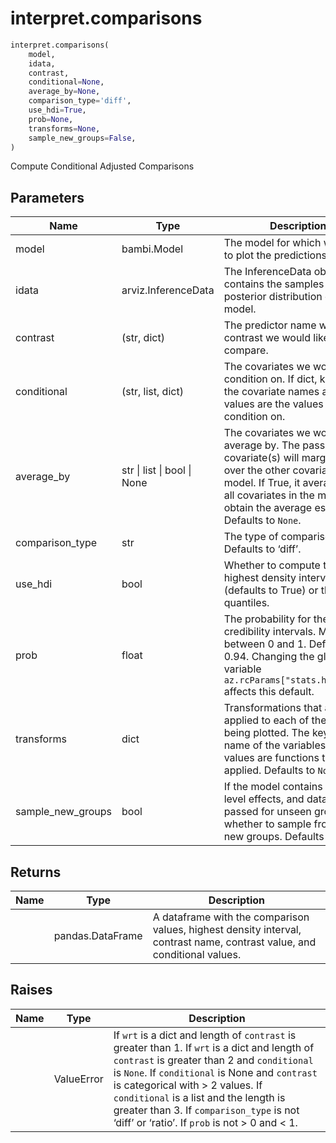# interpret.comparisons { #bambi.interpret.comparisons }

```python
interpret.comparisons(
    model,
    idata,
    contrast,
    conditional=None,
    average_by=None,
    comparison_type='diff',
    use_hdi=True,
    prob=None,
    transforms=None,
    sample_new_groups=False,
)
```

Compute Conditional Adjusted Comparisons

## Parameters {.doc-section .doc-section-parameters}

| Name              | Type                        | Description                                                                                                                                                                                                                            | Default    |
|-------------------|-----------------------------|----------------------------------------------------------------------------------------------------------------------------------------------------------------------------------------------------------------------------------------|------------|
| model             | bambi.Model                 | The model for which we want to plot the predictions.                                                                                                                                                                                   | _required_ |
| idata             | arviz.InferenceData         | The InferenceData object that contains the samples from the posterior distribution of the model.                                                                                                                                       | _required_ |
| contrast          | (str, dict)                 | The predictor name whose contrast we would like to compare.                                                                                                                                                                            | _required_ |
| conditional       | (str, list, dict)           | The covariates we would like to condition on. If dict, keys are the covariate names and values are the values to condition on.                                                                                                         | `None`     |
| average_by        | str \| list \| bool \| None | The covariates we would like to average by. The passed covariate(s) will marginalize over the other covariates in the model. If True, it averages over all covariates in the model to obtain the average estimate. Defaults to `None`. | `None`     |
| comparison_type   | str                         | The type of comparison to plot. Defaults to 'diff'.                                                                                                                                                                                    | `'diff'`   |
| use_hdi           | bool                        | Whether to compute the highest density interval (defaults to True) or the quantiles.                                                                                                                                                   | `True`     |
| prob              | float                       | The probability for the credibility intervals. Must be between 0 and 1. Defaults to 0.94. Changing the global variable `az.rcParams["stats.hdi_prob"]` affects this default.                                                           | `None`     |
| transforms        | dict                        | Transformations that are applied to each of the variables being plotted. The keys are the name of the variables, and the values are functions to be applied. Defaults to `None`.                                                       | `None`     |
| sample_new_groups | bool                        | If the model contains group-level effects, and data is passed for unseen groups, whether to sample from the new groups. Defaults to `False`.                                                                                           | `False`    |

## Returns {.doc-section .doc-section-returns}

| Name   | Type             | Description                                                                                                              |
|--------|------------------|--------------------------------------------------------------------------------------------------------------------------|
|        | pandas.DataFrame | A dataframe with the comparison values, highest density interval, contrast name, contrast value, and conditional values. |

## Raises {.doc-section .doc-section-raises}

| Name   | Type       | Description                                                                                                                                                                                                                                                                                                                                                                 |
|--------|------------|-----------------------------------------------------------------------------------------------------------------------------------------------------------------------------------------------------------------------------------------------------------------------------------------------------------------------------------------------------------------------------|
|        | ValueError | If `wrt` is a dict and length of `contrast` is greater than 1. If `wrt` is a dict and length of `contrast` is greater than 2 and `conditional` is `None`. If `conditional` is None and `contrast` is categorical with > 2 values. If `conditional` is a list and the length is greater than 3. If `comparison_type` is not 'diff' or 'ratio'. If `prob` is not > 0 and < 1. |